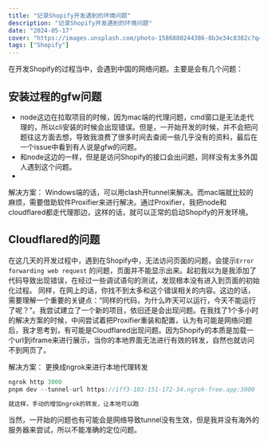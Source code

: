 ```yaml
---
title: "记录Shopify开发遇到的环境问题"
description: "记录Shopify开发遇到的环境问题"
date: "2024-05-17"
cover: "https://images.unsplash.com/photo-1586880244386-8b3e34c8382c?q=80&w=2787&auto=format&fit=crop&ixlib=rb-4.0.3&ixid=M3wxMjA3fDB8MHxwaG90by1wYWdlfHx8fGVufDB8fHx8fA%3D%3D"
tags: ["Shopify"]
---
```


在开发Shopify的过程当中，会遇到中国的网络问题。主要是会有几个问题：
## 安装过程的gfw问题
- node这边在拉取项目的时候，因为mac端的代理问题，cmd窗口是无法走代理的，所以cli安装的时候会出现错误。但是，一开始开发的时候，并不会把问题往这方面去想，导致我浪费了很多时间去查阅一些几乎没有的资料，最后在一个issue中看到有人说是gfw的问题。
- 和node这边的一样，但是是访问Shopify的接口会出问题，同样没有太多外国人遇到这个问题。
-
解决方案：
Windows端的话，可以用clash开tunnel来解决。而mac端就比较的麻烦，需要借助软件Proxifier来进行解决。通过Proxifier，我把node和cloudflared都走代理那边，这样的话，就可以正常的启动Shopify的开发环境。

## Cloudflared的问题
在这几天的开发过程中，遇到在Shopify中，无法访问页面的问题，会提示`Error forwarding web request` 的问题，页面并不能显示出来。起初我以为是我添加了代码导致出现错误，在经过一些调试语句的测试，发现根本没有进入到页面的初始化过程。
同样，在网上的话，你找不到太多和这个错误相关的内容。这边的话，需要理解一个重要的关键点：“同样的代码，为什么昨天可以运行，今天不能运行了呢？”。我尝试建立了一个新的项目，依旧还是会出现问题。在我找了1个多小时的解决方案的时候，中间尝试着把Proxifier重装和配置，认为有可能是网络问题后，我才思考到，有可能是Cloudflared出现问题。因为Shopify的本质是加载一个url到iframe来进行展示，当你的本地界面无法进行有效的转发，自然也就访问不到网页了。

解决方案：
更换成ngrok来进行本地代理转发
```javascript
ngrok http 3000
pnpm dev --tunnel-url https://1ff3-103-151-172-34.ngrok-free.app:3000

就这样，手动的增加ngrok的转发，让本地可以跑
```
当然，一开始的问题也有可能会是网络导致tunnel没有生效，但是我并没有海外的服务器来尝试，所以不能准确的定位问题。